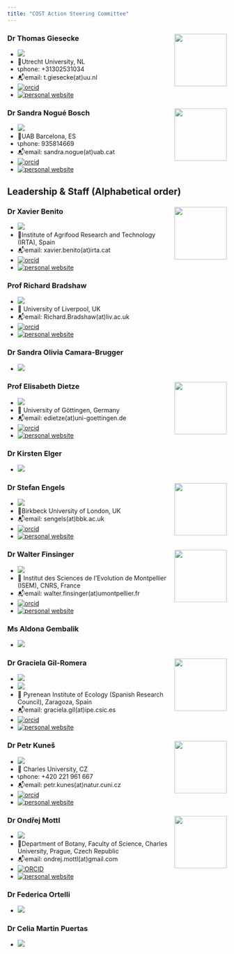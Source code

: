```yaml
---
title: "COST Action Steering Committee"
---
```


### Dr Thomas Giesecke <img src="https://www.uu.nl/medewerkers/RestApi/Public/GetImage?Employee=48498&amp;t=" align="right" width="120"/>

-   ![](https://img.shields.io/badge/Leadership-Action--Chair-gold)
-   🏦Utrecht University, NL
-   📞phone: +31302531034
-   📬email: t.giesecke(at)uu.nl
-   [![orcid](https://img.shields.io/badge/orcid-0000--0002--5132--1061-brightgreen.svg)](https://orcid.org/0000-0002-5132-1061)
-   [![personal website](https://img.shields.io/badge/🔗-personal--website-93C54B.svg)](https://www.uu.nl/staff/TGiesecke)

### Dr Sandra Nogué Bosch <img src="Materials/Faces/sandra_2024_crop.jpg" align="right" width="120"/>

-   ![](https://img.shields.io/badge/Leadership-Action--Vice--Chair-gold)
-   🏦UAB Barcelona, ES
-   📞phone: 935814669
-   📬email: sandra.nogue(at)uab.cat
-   [![orcid](https://img.shields.io/badge/orcid-0000--0003--0093--4252-brightgreen.svg)](https://orcid.org/0000-0003-0093-4252)
-   [![personal website](https://img.shields.io/badge/🔗-personal--website-93C54B.svg)](https://portalrecerca.uab.cat/en/persons/sandra-nogue-bosch)

## Leadership & Staff (Alphabetical order)

### Dr Xavier Benito <img src="Materials//Faces/XBenito_crop.JPG" align="right" width="120"/>

-   ![](https://img.shields.io/badge/Leadership-WG2--Co--Leader-silver)\
-   🏦Institute of Agrifood Research and Technology (IRTA), Spain
-   📬email: xavier.benito(at)irta.cat
-   [![orcid](https://img.shields.io/badge/orcid-0000--0003--0792--2625-brightgreen.svg)](https://orcid.org/0000-0003-0792-2625)
-   [![personal website](https://img.shields.io/badge/🔗-personal--website-93C54B.svg)](https://xbenitogranell.github.io)

### Prof Richard Bradshaw

-   ![](https://img.shields.io/badge/Leadership-Senior--Advisor-CD7F32)
-   🏦 University of Liverpool, UK
-   📬email: Richard.Bradshaw(at)liv.ac.uk
-   [![orcid](https://img.shields.io/badge/orcid-0000--0002--7331--2246-brightgreen.svg)](https://orcid.org/0000-0002-7331-2246)
-   [![personal website](https://img.shields.io/badge/🔗-personal--website-93C54B.svg)](https://www.liverpool.ac.uk/environmental-sciences/staff/richard-bradshaw/)

### Dr Sandra Olivia Camara-Brugger

-   ![](https://img.shields.io/badge/Leadership-Grant--Awarding--Coordinator--Co--Leader-CD7F32)

### Prof Elisabeth Dietze <img src="https://www.uni-goettingen.de/storage/pictures/6d8dddf8e82d9ca5fa5b9401bb766439.jpg" align="right" width="120"/>

-   ![](https://img.shields.io/badge/Leadership-WG1--Co--Leader-silver)\
-   🏦 University of Göttingen, Germany
-   📬email: edietze(at)uni-goettingen.de
-   [![orcid](https://img.shields.io/badge/orcid-0000--0003--4817--8441-brightgreen.svg)](https://orcid.org/0000-0003-4817-8441)
-   [![personal website](https://img.shields.io/badge/🔗-personal--website-93C54B.svg)](https://www.uni-goettingen.de/de/662289.html)

### Dr Kirsten Elger

-   ![](https://img.shields.io/badge/Leadership-WG3--Leader-silver)

### Dr Stefan Engels  <img src="https://dist.bbk.ac.uk/staff-profiles/images/9150710.lrg.Nzt4K618Yn.jpeg" align="right" width="120"/>

-   ![](https://img.shields.io/badge/Leadership-WG2--Leader-silver)\
-   🏦Birkbeck University of London, UK
-   📬email: sengels(at)bbk.ac.uk
-   [![orcid](https://img.shields.io/badge/orcid-0000--0002--2078--0361-brightgreen.svg)](https://orcid.org/0000-0002-2078-0361)
-   [![personal website](https://img.shields.io/badge/🔗-personal--website-93C54B.svg)](https://www.bbk.ac.uk/our-staff/profile/9150710/stefan-engels)

### Dr Walter Finsinger <img src="https://isem-evolution.fr/wp-content/uploads/elementor/thumbs/Finsinger_Walter_ID2-p2ev2hh6rro0hdtoj8fvkr4kz8gbkfjqsn1btr2fa0.jpg" align="right" width="120"/>

-   ![](https://img.shields.io/badge/Leadership-Grant--Awarding--Coordinator-CD7F32)
-   🏦 Institut des Sciences de l'Evolution de Montpellier (ISEM), CNRS, France
-   📬email: walter.finsinger(at)umontpellier.fr
-   [![orcid](https://img.shields.io/badge/orcid-0000--0002--8297--0574-brightgreen.svg)](https://orcid.org/0000-0002-8297-0574)
-   [![personal website](https://img.shields.io/badge/🔗-personal--website-93C54B.svg)](https://isem-evolution.fr/membre/finsinger/)

### Ms Aldona Gembalik

-   ![](https://img.shields.io/badge/Staff-Administrative--Officer-purple)

### Dr Graciela Gil-Romera <img src="https://i0.wp.com/gilromera.com/wp-content/uploads/2016/02/2015-10-13-12-09-02.jpg?w=1000&h=&crop=1&ssl=1" align="right" width="120"/>

-   ![](https://img.shields.io/badge/Leadership-WG4--Leader-silver)
-   ![](https://img.shields.io/badge/Leadership-Science--Communication--Coordinator-CD7F32)\
-   🏦 Pyrenean Institute of Ecology (Spanish Research Council), Zaragoza, Spain
-   📬email: graciela.gil(at)ipe.csic.es
-   [![orcid](https://img.shields.io/badge/orcid-0000--0001--5726--2536-brightgreen.svg)](https://orcid.org/0000-0001-5726-2536)
-   [![personal website](https://img.shields.io/badge/🔗-personal--website-93C54B.svg)](https://www.gilromera.com)

### Dr Petr Kuneš <img src="https://natur.cuni.cz/cache/images/ef/data-users-user-101-petr-guyana-resize-w150-h200.jpg" align="right" width="120"/>

-   ![](https://img.shields.io/badge/Leadership-WG1--Leader-silver)\
-   🏦 Charles University, CZ
-   📞phone: +420 221 961 667
-   📬email: petr.kunes(at)natur.cuni.cz
-   [![orcid](https://img.shields.io/badge/orcid-0000--0001--9605--8204-brightgreen.svg)](https://orcid.org/0000-0001-9605-8204)
-   [![personal website](https://img.shields.io/badge/🔗-personal--website-93C54B.svg)](https://natur.cuni.cz/en/person?poid=1494806729387701)

### Dr Ondřej Mottl <img src="https://ondrejmottl.github.io/profile_mottl_zoom.jpg" align="right" width="120"/>

-   ![](https://img.shields.io/badge/Leadership-WG3--Co--Leader-silver)
-   🏦Department of Botany, Faculty of Science, Charles University, Prague, Czech Republic
-   📬email: ondrej.mottl(at)gmail.com
-   [![ORCID](https://img.shields.io/badge/orcid-0000--0002--9796--5081-brightgreen.svg)](https://orcid.org/0000-0002-9796-5081)
-   [![personal website](https://img.shields.io/badge/🔗-personal--website-93C54B.svg)](https://ondrejmottl.github.io/)

### Dr Federica Ortelli

-   ![](https://img.shields.io/badge/Staff-Science--Officer-purple)

### Dr Celia Martin Puertas

-   ![](https://img.shields.io/badge/Leadership-WG4--Co--Leader-silver)
